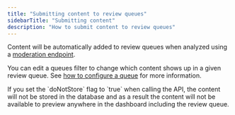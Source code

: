 ```yaml
---
title: "Submitting content to review queues"
sidebarTitle: "Submitting content"
description: "How to submit content to review queues"
---
```


Content will be automatically added to review queues when analyzed using a [moderation endpoint](/content-moderation/submit-content).

You can edit a queues filter to change which content shows up in a given review queue. See [how to configure a queue](/review-queues/configuration#configuring-a-queue) for more information.

<Note>
  If you set the `doNotStore` flag to `true` when calling the API, the content
  will not be stored in the database and as a result the content will not be
  available to preview anywhere in the dashboard including the review queue.
</Note>
